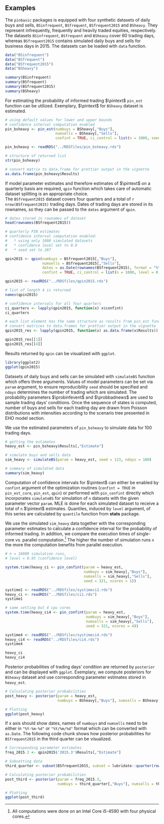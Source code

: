 ## Examples
The `pinbasic` packages is equipped with four synthetic datasets of daily buys and sells, 
`BSinfrequent`, `BSfrequent`, `BSfrequent2015` and `BSheavy`. 
They represent infrequently, frequently and heavily traded equities, respectively. 
The datasets `BSinfrequent`, `BSfrequent` and `BSheavy` cover 60 trading days, whereas 
`BSfrequent2015` contains simulated daily buys and sells for business days in 2015. 
The datasets can be loaded with `data` function.

```r
data("BSinfrequent")
data("BSfrequent")
data("BSfrequent2015")
data("BSheavy")

summary(BSinfrequent)
summary(BSfrequent)
summary(BSfrequent2015)
summary(BSheavy)
```

For estimating the probability of informed trading $\pintext$ `pin_est` function can be utilized. 
Exemplary, $\pintext$ for `BSheavy` dataset is estimated.

```r
# using default values for lower and upper bounds
# confidence interval computation enabled
pin_bsheavy <- pin_est(numbuys = BSheavy[,"Buys"],
                       numsells = BSheavy[,"Sells"], 
                       confint = TRUE, ci_control = list(n = 1000, seed = 123))
```

```r
pin_bsheavy <- readRDS("../RDSfiles/pin_bsheavy.rds")
```

```r
# structure of returned list
str(pin_bsheavy)

# convert matrix to data.frame for prettier output in the vignette
as.data.frame(pin_bsheavy$Results)
```

If model parameter estimates and therefore estimates of $\pintext$ on a quarterly basis 
are required, `qpin` function which 
takes care of automatic dataset splitting is an appropriate choice.  
The `BSfrequent2015` dataset covers four quarters and a total of `r nrow(BSfrequent2015)` trading days. 
Dates of trading days are stored in its rownames, so they can be passed to the `dates` argument of `qpin`.

```r
# dates stored in rownames of dataset
head(rownames(BSfrequent2015))
```

```r
# quarterly PIN estimates
# confidence interval computation enabled:
#   * using only 1000 simulated datasets
#   * confidence level set to 0.9
#   * seed set to 287

qpin2015 <- qpin(numbuys = BSfrequent2015[,"Buys"],
                 numsells = BSfrequent2015[,"Sells"],
                 dates = as.Date(rownames(BSfrequent2015), format = "%Y-%m-%d"),
                 confint = TRUE, ci_control = list(n = 1000, level = 0.9, seed = 287))
```

```r
qpin2015 <- readRDS("../RDSfiles/qpin2015.rds")
```

```r
# list of length 4 is returned
names(qpin2015)

# confidence intervals for all four quarters
ci_quarters <- lapply(qpin2015, function(x) x$confint)
ci_quarters

# each list element has the same structure as results from pin_est function
# convert matrices to data.frames for prettier output in the vignette
qpin2015_res <- lapply(qpin2015, function(x) as.data.frame(x$Results))

qpin2015_res[[1]]
qpin2015_res[[4]]
```

Results returned by `qpin` can be visualized with `ggplot`.
```r
library(ggplot2)
ggplot(qpin2015)
```

Datasets of daily buys and sells can be simulated with `simulateBS` function which offers three arguments. 
Values of model parameters can be set via `param` argument, 
to ensure reproducibility `seed` should be specified and `ndays` determines the number 
of trading which are simulated. 
The probability parameters $\probinfevent$ and $\probbadnews$ are used to sample trading days' conditions. 
Once the sequence of states is computed, number of buys and sells for each trading day are drawn from 
Poisson distributions with intensities according to the scenario tree presented in EHO model section.

We use the estimated parameters of `pin_bsheavy` to simulate data for 100 trading days.

```r
# getting the estimates
heavy_est <- pin_bsheavy$Results[,"Estimate"]

# simulate buys and sells data
sim_heavy <- simulateBS(param = heavy_est, seed = 123, ndays = 100)

# summary of simulated data
summary(sim_heavy)
```

Computation of confidence intervals for $\pintext$ can either be enabled by `confint` argument of the optimization routines 
(`confint = TRUE` in `pin_est_core`, `pin_est`, `qpin`) or performed with `pin_confint` directly which incorporates `simulateBS` for 
simulation of `n` datasets with the given parameter vector `param`. 
MLE is done for each simulated dataset to receive a total of `n` $\pintext$ estimates.
Quantiles, induced by `level` argument, of this series are calculated by `quantile` function from **stats** package.

We use the simulated `sim_heavy` data together with the corresponding parameter estimates to calculate a confidence interval for the probability 
of informed trading. 
In addition, we compare the execution times of single-core vs. parallel computation.^[
All computations were done on an Intel Core i5-4590 with four physical cores.] 
The higher the number of simulation runs `n` the more the computation benefits from parallel execution.

```r
# n = 10000 simulation runs, 
# level = 0.95 (confidence level)

system.time(heavy_ci <- pin_confint(param = heavy_est, 
                                    numbuys = sim_heavy[,"Buys"],
                                    numsells = sim_heavy[,"Sells"],
                                    seed = 321, ncores = 1))
```

```r
systime1 <- readRDS("../RDSfiles/systimeci1.rds")
heavy_ci <- readRDS("../RDSfiles/ci1.rds")
systime1
```

```r
# same setting but 4 cpu cores
system.time(heavy_ci4 <- pin_confint(param = heavy_est, 
                                     numbuys = sim_heavy[,"Buys"],
                                     numsells = sim_heavy[,"Sells"],
                                     seed = 321, ncores = 4))
```

```r
systime4 <- readRDS("../RDSfiles/systimeci4.rds")
heavy_ci4 <- readRDS("../RDSfiles/ci4.rds")
systime4
```

```r
heavy_ci
heavy_ci4
```

Posterior probabilities of trading days' condition are returned by `posterior` and can be displayed with `ggplot`. 
Exemplary, we compute posteriors for `BSheavy` dataset and use corresponding parameter estimates stored in `heavy_est`.

```r
# Calculating posterior probabilities
post_heavy <- posterior(param = heavy_est,
                        numbuys = BSheavy[,"Buys"], numsells = BSheavy[,"Sells"])

# Plotting                        
ggplot(post_heavy)
```

If x axis should show dates, names of `numbuys` and `numsells` need to be either in `"%Y-%m-%d"` or `"%Y/%m/%d"` format which can be converted with `as.Date`. 
The following code chunk shows how posterior probabilities for `BSfrequent2015` in the third quarter can be visualized. 
```r
# Corresponding parameter estimates
freq_2015.3 <- qpin2015$'2015.3'$Results[,"Estimate"]

# Subsetting data
third_quarter <- subset(BSfrequent2015, subset = lubridate::quarter(rownames(BSfrequent2015)) == 3)

# Calculating posterior probabilities
post_third <- posterior(param = freq_2015.3, 
                        numbuys = third_quarter[,"Buys"], numsells = third_quarter[,"Sells"])

# Plotting
ggplot(post_third)
```


